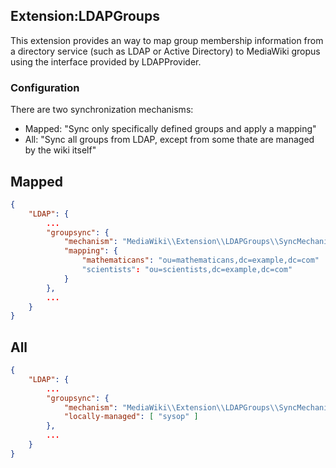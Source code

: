 == Extension:LDAPGroups ==

This extension provides an way to map group membership information from a directory service (such as LDAP or Active Directory) to MediaWiki gropus using the interface provided by LDAPProvider.

=== Configuration ===

There are two synchronization mechanisms:
* Mapped: "Sync only specifically defined groups and apply a mapping"
* All: "Sync all groups from LDAP, except from some thate are managed by the wiki itself"

==Mapped==
<syntaxhighlight lang="json">
{
	"LDAP": {
		...
		"groupsync": {
			"mechanism": "MediaWiki\\Extension\\LDAPGroups\\SyncMechanism\\MappedGroups::factory",
			"mapping": {
				"mathematicans": "ou=mathematicans,dc=example,dc=com"
				"scientists": "ou=scientists,dc=example,dc=com"
			}
		},
		...
	}
}
</syntaxhighlight>

==All==
<syntaxhighlight lang="json">
{
	"LDAP": {
		...
		"groupsync": {
			"mechanism": "MediaWiki\\Extension\\LDAPGroups\\SyncMechanism\\AllGroups::factory",
			"locally-managed": [ "sysop" ]
		},
		...
	}
}
</syntaxhighlight>